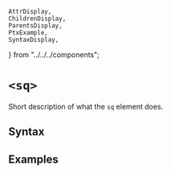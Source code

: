     AttrDisplay,
    ChildrenDisplay,
    ParentsDisplay,
    PtxExample,
    SyntaxDisplay,
} from "../../../components";

# `<sq>`

Short description of what the `sq` element does.

## Syntax

<SyntaxDisplay name="sq" />

## Examples

    